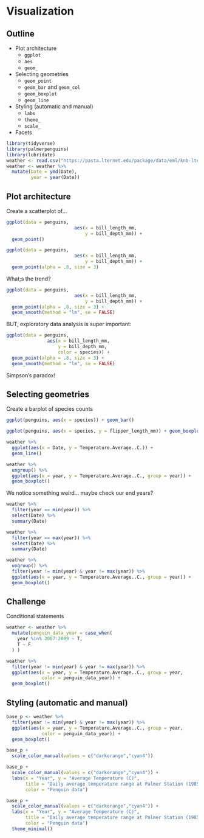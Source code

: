 # Visualization

## Outline
* Plot architecture
  * `ggplot`
  * `aes`
  * `geom_`
* Selecting geometries
  * `geom_point`
  * `geom_bar` and `geom_col`
  * `geom_boxplot`
  * `geom_line`
* Styling (automatic and manual)
  * `labs` 
  * `theme_`
  * `scale_`
* Facets

```r
library(tidyverse)
library(palmerpenguins)
library(lubridate)
weather <- read.csv("https://pasta.lternet.edu/package/data/eml/knb-lter-pal/28/8/375b34051b162d84516ec2d02f864675") 
weather <- weather %>% 
  mutate(Date = ymd(Date),
         year = year(Date))
```

## Plot architecture

Create a scatterplot of...

```r
ggplot(data = penguins,
                         aes(x = bill_length_mm,
                             y = bill_depth_mm)) +
  geom_point()
```
```r
ggplot(data = penguins,
                         aes(x = bill_length_mm,
                             y = bill_depth_mm)) +
  geom_point(alpha = .8, size = 3)
```

What;s the trend?
```r
ggplot(data = penguins,
                         aes(x = bill_length_mm,
                             y = bill_depth_mm)) +
  geom_point(alpha = .8, size = 3) +
  geom_smooth(method = "lm", se = FALSE)
```

BUT, exploratory data analysis is super important:
```r
ggplot(data = penguins,
               aes(x = bill_length_mm,
                   y = bill_depth_mm,
                   color = species)) +
  geom_point(alpha = .8, size = 3) +
  geom_smooth(method = "lm", se = FALSE)
```

Simpson's paradox!

## Selecting geometries

Create a barplot of species counts
```r
ggplot(penguins, aes(x = species)) + geom_bar()
```

```r
ggplot(penguins, aes(x = species, y = flipper_length_mm)) + geom_boxplot()
```


```r
weather %>% 
  ggplot(aes(x = Date, y = Temperature.Average..C.)) +
  geom_line()
```


```r
weather %>% 
  ungroup() %>% 
  ggplot(aes(x = year, y = Temperature.Average..C., group = year)) +
  geom_boxplot() 
```

We notice something weird... maybe check our end years?

```r
weather %>% 
  filter(year == min(year)) %>% 
  select(Date) %>% 
  summary(Date)
```

```r
weather %>% 
  filter(year == max(year)) %>% 
  select(Date) %>% 
  summary(Date)
```

```r
weather %>% 
  ungroup() %>% 
  filter(year != min(year) & year != max(year)) %>% 
  ggplot(aes(x = year, y = Temperature.Average..C., group = year)) +
  geom_boxplot() 
```

## Challenge
Conditional statements

```r
weather <- weather %>% 
  mutate(penguin_data_year = case_when(
    year %in% 2007:2009 ~ T,
    T ~ F
  ) )
```

```r
weather %>% 
  filter(year != min(year) & year != max(year)) %>% 
  ggplot(aes(x = year, y = Temperature.Average..C., group = year,
             color = penguin_data_year)) +
  geom_boxplot() 
```


## Styling (automatic and manual)

```r
base_p <- weather %>% 
  filter(year != min(year) & year != max(year)) %>% 
  ggplot(aes(x = year, y = Temperature.Average..C., group = year,
             color = penguin_data_year)) +
  geom_boxplot() 
```

```r
base_p +
  scale_color_manual(values = c("darkorange","cyan4"))
```

```r
base_p +
  scale_color_manual(values = c("darkorange","cyan4")) +
  labs(x = "Year", y = "Average Temperature (C)", 
       title = "Daily average temperature range at Palmer Station (1985-2018)",
       color = "Penguin data")
```

```r
base_p +
  scale_color_manual(values = c("darkorange","cyan4")) +
  labs(x = "Year", y = "Average Temperature (C)", 
       title = "Daily average temperature range at Palmer Station (1985-2018)",
       color = "Penguin data")
  theme_minimal()
```


